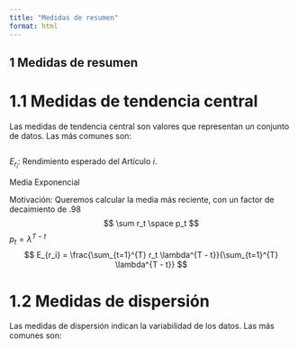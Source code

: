 ```yaml
---
title: "Medidas de resumen"
format: html
---
```


##  1 Medidas de resumen


# 1.1 Medidas de tendencia central

Las medidas de tendencia central son valores que representan un conjunto de datos. Las más comunes son:
```r
```
$E_{r_i} :$ Rendimiento esperado del Artículo $i$.

Media Exponencial 

Motivación: Queremos calcular la media más reciente, con un factor de decaimiento
de .98
$$ \sum r_t \space p_t  $$
$p_t = \lambda^{T - t}$
$$ E_{r_i} = \frac{\sum_{t=1}^{T} r_t \lambda^{T - t}}{\sum_{t=1}^{T} \lambda^{T - t}} $$



# 1.2 Medidas de dispersión

Las medidas de dispersión indican la variabilidad de los datos. Las más comunes son:




